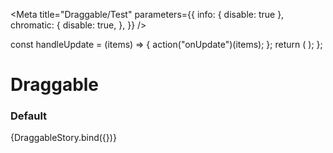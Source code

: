 

<Meta
  title="Draggable/Test"
  parameters={{
    info: { disable: true },
    chromatic: {
      disable: true,
    },
  }}
/>

  const handleUpdate = (items) => {
    action("onUpdate")(items);
  };
  return (
    <DraggableContainer getOrder={handleUpdate}>
      <DraggableItem key="1" id={1}>
        <Checkbox label="Draggable Label One" />
      </DraggableItem>
      <DraggableItem key="2" id={2}>
        <Checkbox label="Draggable Label Two" />
      </DraggableItem>
      <DraggableItem key="3" id={3}>
        <Checkbox label="Draggable Label Three" />
      </DraggableItem>
      <DraggableItem key="4" id={4}>
        <Checkbox label="Draggable Label Four" />
      </DraggableItem>
    </DraggableContainer>
  );
};

# Draggable

### Default

<Canvas>
  <Story name="default">{DraggableStory.bind({})}</Story>
</Canvas>
